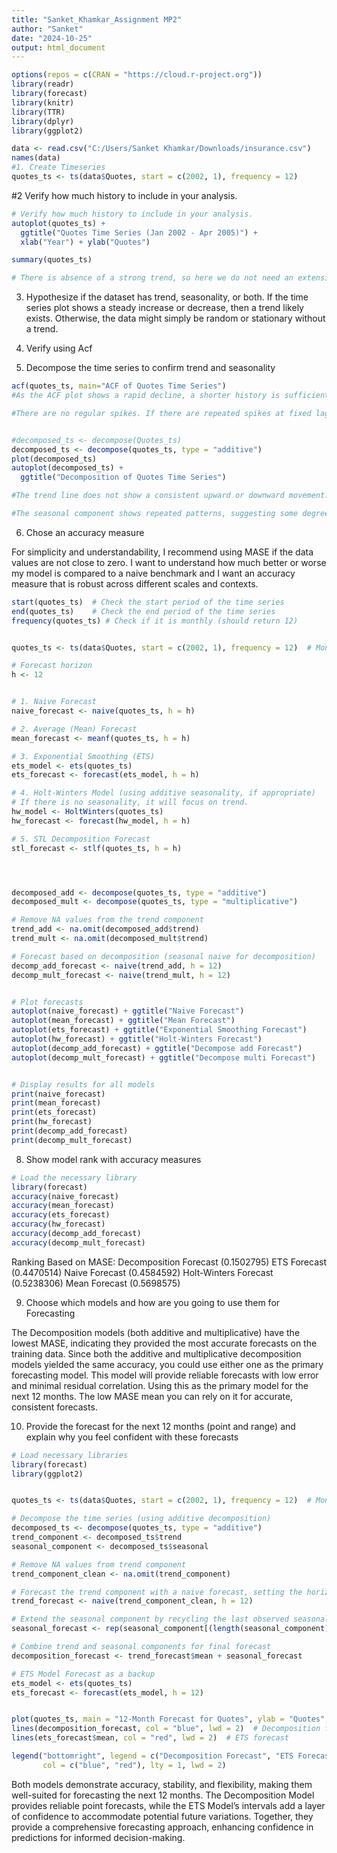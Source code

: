---
title: "Sanket_Khamkar_Assignment MP2"
author: "Sanket"
date: "2024-10-25"
output: html_document
---


```{r}


options(repos = c(CRAN = "https://cloud.r-project.org"))
library(readr)
library(forecast)
library(knitr)
library(TTR)
library(dplyr)
library(ggplot2)

data <- read.csv("C:/Users/Sanket Khamkar/Downloads/insurance.csv")
names(data)
#1. Create Timeseries
quotes_ts <- ts(data$Quotes, start = c(2002, 1), frequency = 12)

```
#2 Verify how much history to include in your analysis.

```{r}

# Verify how much history to include in your analysis. 
autoplot(quotes_ts) +
  ggtitle("Quotes Time Series (Jan 2002 - Apr 2005)") +
  xlab("Year") + ylab("Quotes")

summary(quotes_ts)

# There is absence of a strong trend, so here we do not need an extensive historical period.


```
3. Hypothesize if the dataset has trend, seasonality, or both. 
If the time series plot shows a steady increase or decrease, then a trend likely exists. Otherwise, the data might simply be random or stationary without a trend.

4. Verify using Acf
5. Decompose the time series to confirm trend and seasonality
```{r}

acf(quotes_ts, main="ACF of Quotes Time Series")
#As the ACF plot shows a rapid decline, a shorter history is sufficient, as older values have minimal influence on the forecast.

#There are no regular spikes. If there are repeated spikes at fixed lags (e.g., every 12 lags for monthly data), then it indicates seasonality. No such pattern suggests that there is an absence of seasonality.


#decomposed_ts <- decompose(Quotes_ts)
decomposed_ts <- decompose(quotes_ts, type = "additive")
plot(decomposed_ts)
autoplot(decomposed_ts) +
  ggtitle("Decomposition of Quotes Time Series")

#The trend line does not show a consistent upward or downward movement. Instead, it appears relatively flat with a slight dip and rise, but overall, it doesn't display a strong trend. This suggests that there is no significant trend in the Quotes data, as the trend component is relatively stable and does not show a consistent direction over time.

#The seasonal component shows repeated patterns, suggesting some degree of seasonality. However, the variations appear subtle and not very pronounced. This could indicate weak seasonality if it exists, but it's not very strong or consistent.


```
6. Chose an accuracy measure

For simplicity and understandability, I recommend using MASE if the data values are not close to zero. I want to understand how much better or worse my model is compared to a naive benchmark and I want an accuracy measure that is robust across different scales and contexts.

```{r}
start(quotes_ts)  # Check the start period of the time series
end(quotes_ts)    # Check the end period of the time series
frequency(quotes_ts) # Check if it is monthly (should return 12)


quotes_ts <- ts(data$Quotes, start = c(2002, 1), frequency = 12)  # Monthly frequency

# Forecast horizon
h <- 12


# 1. Naive Forecast
naive_forecast <- naive(quotes_ts, h = h)

# 2. Average (Mean) Forecast
mean_forecast <- meanf(quotes_ts, h = h)

# 3. Exponential Smoothing (ETS)
ets_model <- ets(quotes_ts)
ets_forecast <- forecast(ets_model, h = h)

# 4. Holt-Winters Model (using additive seasonality, if appropriate)
# If there is no seasonality, it will focus on trend.
hw_model <- HoltWinters(quotes_ts)
hw_forecast <- forecast(hw_model, h = h)

# 5. STL Decomposition Forecast
stl_forecast <- stlf(quotes_ts, h = h)




decomposed_add <- decompose(quotes_ts, type = "additive")
decomposed_mult <- decompose(quotes_ts, type = "multiplicative")

# Remove NA values from the trend component
trend_add <- na.omit(decomposed_add$trend)
trend_mult <- na.omit(decomposed_mult$trend)

# Forecast based on decomposition (seasonal naive for decomposition)
decomp_add_forecast <- naive(trend_add, h = 12)
decomp_mult_forecast <- naive(trend_mult, h = 12)


# Plot forecasts
autoplot(naive_forecast) + ggtitle("Naive Forecast")
autoplot(mean_forecast) + ggtitle("Mean Forecast")
autoplot(ets_forecast) + ggtitle("Exponential Smoothing Forecast")
autoplot(hw_forecast) + ggtitle("Holt-Winters Forecast")
autoplot(decomp_add_forecast) + ggtitle("Decompose add Forecast")
autoplot(decomp_mult_forecast) + ggtitle("Decompose multi Forecast")


# Display results for all models
print(naive_forecast)
print(mean_forecast)
print(ets_forecast)
print(hw_forecast)
print(decomp_add_forecast)
print(decomp_mult_forecast)
```

8. Show model rank with accuracy measures
```{r}
# Load the necessary library
library(forecast)
accuracy(naive_forecast)
accuracy(mean_forecast)
accuracy(ets_forecast)
accuracy(hw_forecast)
accuracy(decomp_add_forecast)
accuracy(decomp_mult_forecast)

```
Ranking Based on MASE:
Decomposition Forecast (0.1502795)
ETS Forecast (0.4470514)
Naive Forecast (0.4584592)
Holt-Winters Forecast (0.5238306)
Mean Forecast (0.5698575)

9. Choose which models and how are you going to use them for Forecasting

The Decomposition models (both additive and multiplicative) have the lowest MASE, indicating they provided the most accurate forecasts on the training data.
Since both the additive and multiplicative decomposition models yielded the same accuracy, you could use either one as the primary forecasting model. This model will provide reliable forecasts with low error and minimal residual correlation.
Using this as the primary model for the next 12 months. The low MASE mean you can rely on it for accurate, consistent forecasts.

10. Provide the forecast for the next 12 months (point and range) and explain why you feel confident with these forecasts
```{r}
# Load necessary libraries
library(forecast)
library(ggplot2)


quotes_ts <- ts(data$Quotes, start = c(2002, 1), frequency = 12)  # Monthly frequency

# Decompose the time series (using additive decomposition)
decomposed_ts <- decompose(quotes_ts, type = "additive")
trend_component <- decomposed_ts$trend
seasonal_component <- decomposed_ts$seasonal

# Remove NA values from trend component
trend_component_clean <- na.omit(trend_component)

# Forecast the trend component with a naive forecast, setting the horizon directly
trend_forecast <- naive(trend_component_clean, h = 12)

# Extend the seasonal component by recycling the last observed seasonal pattern
seasonal_forecast <- rep(seasonal_component[(length(seasonal_component)-11):length(seasonal_component)], length.out = 12)

# Combine trend and seasonal components for final forecast
decomposition_forecast <- trend_forecast$mean + seasonal_forecast

# ETS Model Forecast as a backup
ets_model <- ets(quotes_ts)
ets_forecast <- forecast(ets_model, h = 12)


plot(quotes_ts, main = "12-Month Forecast for Quotes", ylab = "Quotes", xlab = "Year", xlim = c(2002, 2006))
lines(decomposition_forecast, col = "blue", lwd = 2)  # Decomposition forecast
lines(ets_forecast$mean, col = "red", lwd = 2)  # ETS forecast

legend("bottomright", legend = c("Decomposition Forecast", "ETS Forecast"),
       col = c("blue", "red"), lty = 1, lwd = 2)
```

Both models demonstrate accuracy, stability, and flexibility, making them well-suited for forecasting the next 12 months. The Decomposition Model provides reliable point forecasts, while the ETS Model’s intervals add a layer of confidence to accommodate potential future variations. Together, they provide a comprehensive forecasting approach, enhancing confidence in predictions for informed decision-making.


